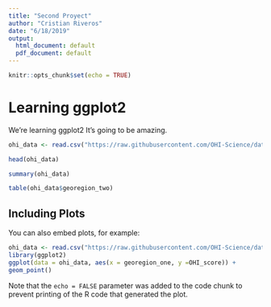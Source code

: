 ```yaml
---
title: "Second Proyect"
author: "Cristian Riveros"
date: "6/18/2019"
output:
  html_document: default
  pdf_document: default
---
```


```r
knitr::opts_chunk$set(echo = TRUE)
```

# Learning ggplot2

We're learning ggplot2 It's going to be amazing. 


```r


ohi_data <- read.csv("https://raw.githubusercontent.com/OHI-Science/data-science-training/master/data/OHI_global_data.csv")

head(ohi_data)

summary(ohi_data)

table(ohi_data$georegion_two)
```

## Including Plots

You can also embed plots, for example:

```r
ohi_data <- read.csv("https://raw.githubusercontent.com/OHI-Science/data-science-training/master/data/OHI_global_data.csv")
library(ggplot2)
ggplot(data = ohi_data, aes(x = georegion_one, y =OHI_score)) + 
geom_point()
```

Note that the `echo = FALSE` parameter was added to the code chunk to prevent printing of the R code that generated the plot.
